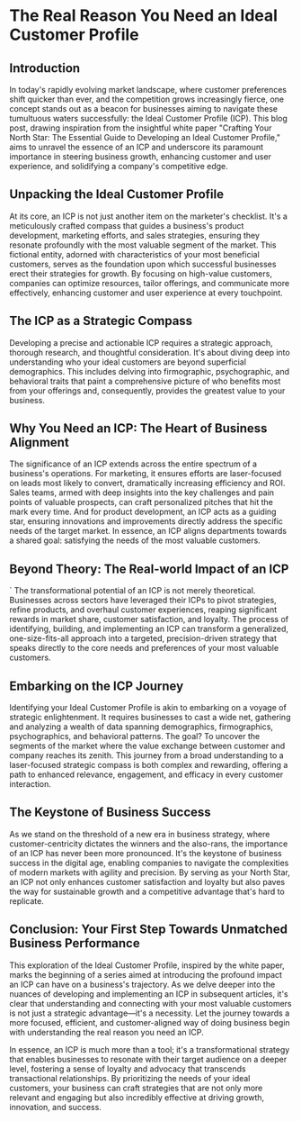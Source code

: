 # The Real Reason You Need an Ideal Customer Profile

## Introduction

In today's rapidly evolving market landscape, where customer preferences shift quicker than ever, and the competition grows increasingly fierce, one concept stands out as a beacon for businesses aiming to navigate these tumultuous waters successfully: the Ideal Customer Profile (ICP). This blog post, drawing inspiration from the insightful white paper "Crafting Your North Star: The Essential Guide to Developing an Ideal Customer Profile," aims to unravel the essence of an ICP and underscore its paramount importance in steering business growth, enhancing customer and user experience, and solidifying a company's competitive edge.

## Unpacking the Ideal Customer Profile

At its core, an ICP is not just another item on the marketer's checklist. It's a meticulously crafted compass that guides a business's product development, marketing efforts, and sales strategies, ensuring they resonate profoundly with the most valuable segment of the market. This fictional entity, adorned with characteristics of your most beneficial customers, serves as the foundation upon which successful businesses erect their strategies for growth. By focusing on high-value customers, companies can optimize resources, tailor offerings, and communicate more effectively, enhancing customer and user experience at every touchpoint.

## The ICP as a Strategic Compass

Developing a precise and actionable ICP requires a strategic approach, thorough research, and thoughtful consideration. It's about diving deep into understanding who your ideal customers are beyond superficial demographics. This includes delving into firmographic, psychographic, and behavioral traits that paint a comprehensive picture of who benefits most from your offerings and, consequently, provides the greatest value to your business.

## Why You Need an ICP: The Heart of Business Alignment

The significance of an ICP extends across the entire spectrum of a business's operations. For marketing, it ensures efforts are laser-focused on leads most likely to convert, dramatically increasing efficiency and ROI. Sales teams, armed with deep insights into the key challenges and pain points of valuable prospects, can craft personalized pitches that hit the mark every time. And for product development, an ICP acts as a guiding star, ensuring innovations and improvements directly address the specific needs of the target market. In essence, an ICP aligns departments towards a shared goal: satisfying the needs of the most valuable customers.

## Beyond Theory: The Real-world Impact of an ICP

`
The transformational potential of an ICP is not merely theoretical. Businesses across sectors have leveraged their ICPs to pivot strategies, refine products, and overhaul customer experiences, reaping significant rewards in market share, customer satisfaction, and loyalty. The process of identifying, building, and implementing an ICP can transform a generalized, one-size-fits-all approach into a targeted, precision-driven strategy that speaks directly to the core needs and preferences of your most valuable customers.

## Embarking on the ICP Journey

Identifying your Ideal Customer Profile is akin to embarking on a voyage of strategic enlightenment. It requires businesses to cast a wide net, gathering and analyzing a wealth of data spanning demographics, firmographics, psychographics, and behavioral patterns. The goal? To uncover the segments of the market where the value exchange between customer and company reaches its zenith. This journey from a broad understanding to a laser-focused strategic compass is both complex and rewarding, offering a path to enhanced relevance, engagement, and efficacy in every customer interaction.

## The Keystone of Business Success

As we stand on the threshold of a new era in business strategy, where customer-centricity dictates the winners and the also-rans, the importance of an ICP has never been more pronounced. It's the keystone of business success in the digital age, enabling companies to navigate the complexities of modern markets with agility and precision. By serving as your North Star, an ICP not only enhances customer satisfaction and loyalty but also paves the way for sustainable growth and a competitive advantage that's hard to replicate.

## Conclusion: Your First Step Towards Unmatched Business Performance

This exploration of the Ideal Customer Profile, inspired by the white paper, marks the beginning of a series aimed at introducing the profound impact an ICP can have on a business's trajectory. As we delve deeper into the nuances of developing and implementing an ICP in subsequent articles, it's clear that understanding and connecting with your most valuable customers is not just a strategic advantage—it's a necessity. Let the journey towards a more focused, efficient, and customer-aligned way of doing business begin with understanding the real reason you need an ICP.

In essence, an ICP is much more than a tool; it's a transformational strategy that enables businesses to resonate with their target audience on a deeper level, fostering a sense of loyalty and advocacy that transcends transactional relationships. By prioritizing the needs of your ideal customers, your business can craft strategies that are not only more relevant and engaging but also incredibly effective at driving growth, innovation, and success.
